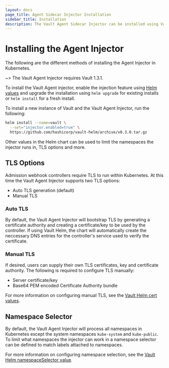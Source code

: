 ```yaml
---
layout: docs
page_title: Agent Sidecar Injector Installation
sidebar_title: Installation
description: The Vault Agent Sidecar Injector can be installed using Vault Helm.
---
```


# Installing the Agent Injector

The following are the different methods of installing the Agent Injector in
Kubernetes.

~> The Vault Agent Injector requires Vault 1.3.1.

To install the Vault Agent injector, enable the injection feature using
[Helm values](/docs/platform/k8s/helm/configuration.html) and
upgrade the installation using `helm upgrade` for existing installs or
`helm install` for a fresh install.

To install a new instance of Vault and the Vault Agent Injector, run the following:

```bash
helm install --name=vault \
  --set="injector.enabled=true" \
  https://github.com/hashicorp/vault-helm/archive/v0.3.0.tar.gz
```

Other values in the Helm chart can be used to limit the namespaces the injector
runs in, TLS options and more.

## TLS Options

Admission webhook controllers require TLS to run within Kubernetes. At this time
the Vault Agent Injector supports two TLS options:

- Auto TLS generation (default)
- Manual TLS

### Auto TLS

By default, the Vault Agent Injector will bootstrap TLS by generating a certificate
authority and creating a certificate/key to be used by the controller. If using
Vault Helm, the chart will automatically create the neccessary DNS entries for the
controller's service used to verify the certificate.

### Manual TLS

If desired, users can supply their own TLS certificates, key and certificate authority.
The following is required to configure TLS manually:

- Server certificate/key
- Base64 PEM encoded Certificate Authority bundle

For more information on configuring manual TLS, see the [Vault Helm cert values](/docs/platform/k8s/helm/configuration.html#certs).

## Namespace Selector

By default, the Vault Agent Injector will process all namespaces in Kubernetes except
the system namespaces `kube-system` and `kube-public`. To limit what namespaces
the injector can work in a namespace selector can be defined to match labels attached
to namespaces.

For more information on configuring namespace selection, see the [Vault Helm namespaceSelector value](/docs/platform/k8s/helm/configuration.html#namespaceselector).
